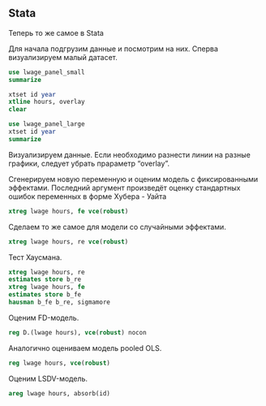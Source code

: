 ## Stata


Теперь то же самое в Stata

Для начала подгрузим данные и посмотрим на них. Сперва визуализируем малый датасет.


```stata
use lwage_panel_small
summarize
```

```stata
xtset id year
xtline hours, overlay
clear
```


```stata
use lwage_panel_large
xtset id year
summarize

```
Визуализируем данные. Если необходимо разнести линии на разные графики, следует убрать прараметр "overlay".

Сгенерируем новую переменную и оценим модель с фиксированными эффектами. Последний аргумент произведёт оценку стандартных ошибок переменных в форме Хубера - Уайта

```stata

xtreg lwage hours, fe vce(robust)
```


Сделаем то же самое для модели со случайными эффектами.

```stata
xtreg lwage hours, re vce(robust)
```

Тест Хаусмана.


```stata
xtreg lwage hours, re
estimates store b_re
xtreg lwage hours, fe
estimates store b_fe
hausman b_fe b_re, sigmamore
```

<!-- Вывод -->
Оценим FD-модель.
```stata
reg D.(lwage hours), vce(robust) nocon
```

Аналогично оцениваем модель pooled OLS.

```stata
reg lwage hours, vce(robust)
```

Оценим LSDV-модель.

```stata
areg lwage hours, absorb(id)
```
